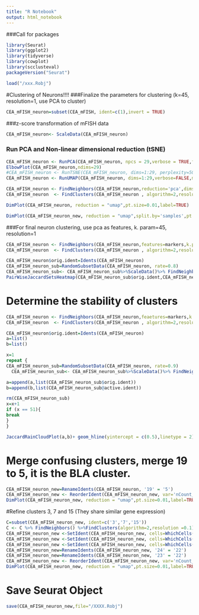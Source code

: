 ```yaml
---
title: "R Notebook"
output: html_notebook
---
```


###Call for packages
```r
library(Seurat)
library(ggplot2)
library(tidyverse)
library(cowplot)
library(scclusteval)
packageVersion("Seurat")
```


```r
load("/xxx.Robj")
```

#Clustering of Neurons!!!!
###Finalize the parameters for clustering (k=45, resolution=1, use PCA to cluster)

```r
CEA_mFISH_neuron=subset(CEA_mFISH, ident=c(1),invert = TRUE)
```

###z-score transformation of mFISH data 
```r
CEA_mFISH_neuron<- ScaleData(CEA_mFISH_neuron)
```

### Run PCA and Non-linear dimensional reduction (tSNE) 
```r

CEA_mFISH_neuron <- RunPCA(CEA_mFISH_neuron, npcs = 29,verbose = TRUE,features=rownames(CEA_mFISH_neuron),approx=FALSE)
ElbowPlot(CEA_mFISH_neuron,ndims=29)
#CEA_mFISH_neuron <- RunTSNE(CEA_mFISH_neuron, dims=1:29, perplexity=50,check_duplicates = FALSE)
CEA_mFISH_neuron <- RunUMAP(CEA_mFISH_neuron, dims=1:29,verbose=FALSE,min.dist=0.1,n.neighbors = 20L)
```

```r
CEA_mFISH_neuron <- FindNeighbors(CEA_mFISH_neuron,reduction='pca',dims=1:29,k.param = 45)
CEA_mFISH_neuron  <- FindClusters(CEA_mFISH_neuron , algorithm=2,resolution =1,)
```
```r
DimPlot(CEA_mFISH_neuron, reduction = "umap",pt.size=0.01,label=TRUE) 
```
```r
DimPlot(CEA_mFISH_neuron_new, reduction = "umap",split.by='samples',pt.size=0.1,label=TRUE) 
```


###For final neuron clustering, use pca as features, k. param=45, resolution=1 
```r
CEA_mFISH_neuron <- FindNeighbors(CEA_mFISH_neuron,features=markers,k.param =45)
CEA_mFISH_neuron  <- FindClusters(CEA_mFISH_neuron , algorithm=2,resolution =1,)

CEA_mFISH_neuron$orig.ident=Idents(CEA_mFISH_neuron)
CEA_mFISH_neuron_sub=RandomSubsetData(CEA_mFISH_neuron, rate=0.8)
CEA_mFISH_neuron_sub<- CEA_mFISH_neuron_sub%>%ScaleData()%>% FindNeighbors(features=markers,k.param =40) %>% FindClusters(algorithm=2,resolution = 1)
PairWiseJaccardSetsHeatmap(CEA_mFISH_neuron_sub$orig.ident,CEA_mFISH_neuron_sub@active.ident, best_match = TRUE)
```
#  Determine the stability of clusters
```r

CEA_mFISH_neuron <- FindNeighbors(CEA_mFISH_neuron,feaetures=markers,k.param =45)
CEA_mFISH_neuron  <- FindClusters(CEA_mFISH_neuron , algorithm=2,resolution =1,)

CEA_mFISH_neuron$orig.ident=Idents(CEA_mFISH_neuron)
a=list()
b=list()

x=1
repeat {
CEA_mFISH_neuron_sub=RandomSubsetData(CEA_mFISH_neuron, rate=0.9)
  CEA_mFISH_neuron_sub<- CEA_mFISH_neuron_sub%>%ScaleData()%>% FindNeighbors(features=markers,k.param =40) %>% FindClusters(algorithm=2,resolution =1)

a=append(a,list(CEA_mFISH_neuron_sub$orig.ident))
b=append(b,list(CEA_mFISH_neuron_sub@active.ident))

rm(CEA_mFISH_neuron_sub)
x=x+1
if (x == 51){
break
}
}

JaccardRainCloudPlot(a,b)+ geom_hline(yintercept = c(0.5),linetype = 2) +ylim(0,1)
```

# Merge confusing clusters, merge 19 to 5, it is the BLA cluster. 
```r
CEA_mFISH_neuron_new=RenameIdents(CEA_mFISH_neuron, '19' = '5')
CEA_mFISH_neuron_new <- ReorderIdent(CEA_mFISH_neuron_new, var='nCount_RNA', reverse=TRUE, reorder.numeric = TRUE)
DimPlot(CEA_mFISH_neuron_new, reduction = "umap",pt.size=0.01,label=TRUE) 
```
#Refine clusters 3, 7 and 15 (They share similar gene expression)
```r
C=subset(CEA_mFISH_neuron_new, ident=c('3','7','15'))
C <- C %>% FindNeighbors() %>%FindClusters(algorithm=2,resolution =0.1)
CEA_mFISH_neuron_new <-SetIdent(CEA_mFISH_neuron_new, cells=WhichCells(C,ident='0'), value='15')
CEA_mFISH_neuron_new <-SetIdent(CEA_mFISH_neuron_new, cells=WhichCells(C,ident='1'), value='3')
CEA_mFISH_neuron_new <-SetIdent(CEA_mFISH_neuron_new, cells=WhichCells(C,ident='2'), value='7')
CEA_mFISH_neuron_new=RenameIdents(CEA_mFISH_neuron_new, '24' = '22')
CEA_mFISH_neuron_new=RenameIdents(CEA_mFISH_neuron_new, '23' = '22')
CEA_mFISH_neuron_new <- ReorderIdent(CEA_mFISH_neuron_new, var='nCount_RNA', reverse=TRUE, reorder.numeric = TRUE)
DimPlot(CEA_mFISH_neuron_new, reduction = "umap",pt.size=0.01,label=TRUE)
```

# Save Seurat Object
```r
save(CEA_mFISH_neuron_new,file="/XXXX.Robj")
```
